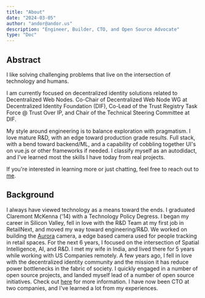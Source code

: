 ```yaml
---
title: "About"
date: "2024-03-05"
author: "andor@andor.us"
description: "Engineer, Builder, CTO, and Open Source Advocate"
type: "Doc"
---
```


## Abstract

I like solving challenging problems that live on the intersection of technology
and humans.

I am currently focused on decentralized identity solutions related to
Decentralized Web Nodes. Co-Chair of Decentralized Web Node WG at Decentralized
Identity Foundation (DIF), Co-Lead of the Trust Registry Task Force @ Trust Over
IP, and Chair of the Technical Steering Committee at DIF.

My style around engineering is to balance exploration with pragmatism. I love
mature R&D, with an edge toward production grade results. Full stack, with a
bend toward backend/ML, and a capability of cobbling together UI's on vue.js or
other frameworks if needed. I classify myself as an autodidact, and I've learned
most the skills I have today from real projects.

If you're interested in learning more or just chatting, feel free to reach out
to [me](/contact).

## Background

I always have viewed technology as a means toward the ends. I graduated
Claremont McKenna ('14) with a Technology Policy Degress. I began my career in
Silicon Valley, fell in love with the R&D Team at my first job in RetailNext,
and moved my way toward engineering/R&D. We worked on building the
[Aurora](https://retailnext.net/product/aurora) camera, a edge based camera used
for people tracking in retail spaces. For the next 6 years, I focused on the
intersection of Spatial Intelligence, AI, and R&D. I met my wife in India, and
lived there for 5 years while working with US Companies remotely. A few years
ago, I fell in love with the decentralized identity community and the mission it
has reduce power bottlenecks in the fabric of society. I quickly engaged in a
number of open source projects, and landed myself lead of a number of open
source initiatives. Check out [here](/opensource) for more information. I have
now been CTO at two companies, and I've learned a lot from my experiences.

